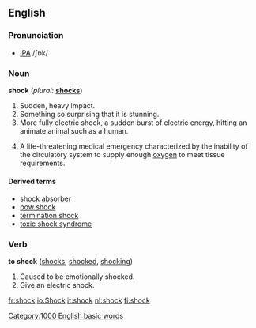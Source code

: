 ==English==
===Pronunciation===
*[[IPA]] /ʃɒk/

===Noun===
'''shock''' (''plural:'' '''[[shocks]]''')

# Sudden, heavy impact.
# Something so surprising that it is stunning.
# More fully electric shock, a sudden burst of electric energy, hitting an animate animal such as a human.
# {{pathology}} A life-threatening medical emergency characterized by the inability of the circulatory system to supply enough [[oxygen]] to meet tissue requirements.

====Derived terms====
*[[shock absorber]]
*[[bow shock]]
*[[termination shock]]
* [[toxic shock syndrome]]

===Verb===
'''to shock''' ([[shocks]], [[shocked]], [[shocking]])

# Caused to be emotionally shocked.
# Give an electric shock.

[[Category:1000 English basic words]]

[[fr:shock]]
[[io:Shock]]
[[it:shock]]
[[nl:shock]]
[[fi:shock]]